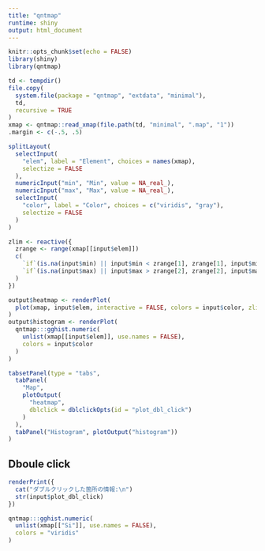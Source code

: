 ```yaml
---
title: "qntmap"
runtime: shiny
output: html_document
---
```


```r
knitr::opts_chunk$set(echo = FALSE)
library(shiny)
library(qntmap)
```

```r
td <- tempdir()
file.copy(
  system.file(package = "qntmap", "extdata", "minimal"),
  td,
  recursive = TRUE
)
xmap <- qntmap::read_xmap(file.path(td, "minimal", ".map", "1"))
.margin <- c(-.5, .5)
```


```r
splitLayout(
  selectInput(
    "elem", label = "Element", choices = names(xmap),
    selectize = FALSE
  ),
  numericInput("min", "Min", value = NA_real_),
  numericInput("max", "Max", value = NA_real_),
  selectInput(
    "color", label = "Color", choices = c("viridis", "gray"),
    selectize = FALSE
  )
)
```


```r
zlim <- reactive({
  zrange <- range(xmap[[input$elem]])
  c(
    `if`(is.na(input$min) || input$min < zrange[1], zrange[1], input$min),
    `if`(is.na(input$max) || input$max > zrange[2], zrange[2], input$max)
  )
})
```


```r
output$heatmap <- renderPlot(
  plot(xmap, input$elem, interactive = FALSE, colors = input$color, zlim = zlim())
)
output$histogram <- renderPlot(
  qntmap:::gghist.numeric(
    unlist(xmap[[input$elem]], use.names = FALSE),
    colors = input$color
  )
)
```


```r
tabsetPanel(type = "tabs",
  tabPanel(
    "Map", 
    plotOutput(
      "heatmap",
      dblclick = dblclickOpts(id = "plot_dbl_click")
    )
  ),
  tabPanel("Histogram", plotOutput("histogram"))
)
```


## Dboule click

```r
renderPrint({
  cat("ダブルクリックした箇所の情報:\n")
  str(input$plot_dbl_click)
})
```

```r
qntmap:::gghist.numeric(
  unlist(xmap[["Si"]], use.names = FALSE),
  colors = "viridis"
)
```

